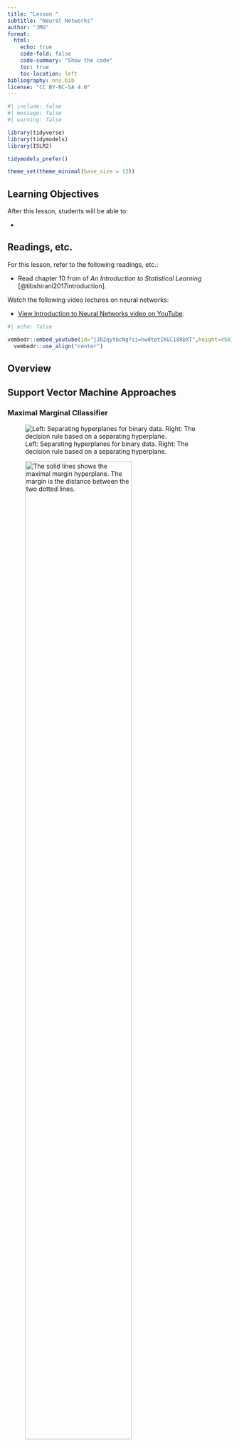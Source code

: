 ```yaml
---
title: "Lesson "
subtitle: "Neural Networks"
author: "JMG"
format:
  html:
    echo: true
    code-fold: false
    code-summary: "Show the code"
    toc: true
    toc-location: left
bibliography: nns.bib
license: "CC BY-NC-SA 4.0"
---
```


```r
#| include: false
#| message: false
#| warning: false

library(tidyverse)
library(tidymodels)
library(ISLR2)

tidymodels_prefer()

theme_set(theme_minimal(base_size = 12))
```

## Learning Objectives

After this lesson, students will be able to: 

- 


## Readings, etc.

For this lesson, refer to the following readings, etc.:


- Read chapter 10 from of *An Introduction to Statistical Learning* [@tibshirani2017introduction]. 

Watch the following video lectures on neural networks: 

* [View Introduction to Neural Networks video on YouTube](https://youtu.be/jJb2qytbcNg?si=hwdtetIKGC18RbXT).

```r
#| echo: false

vembedr::embed_youtube(id="jJb2qytbcNg?si=hwdtetIKGC18RbXT",height=450) %>%
  vembedr::use_align("center")
```


    
## Overview    
    
  

## Support Vector Machine Approaches
    
    
### Maximal Marginal Cllassifier

![Left: Separating hyperplanes for binary data. Right: The decision rule based on a separating hyperplane.](https://www.dropbox.com/scl/fi/zzqb6rbbkput1wegmuaj7/9_2.jpg?rlkey=ke0owlerrfm7xyk2momwo8mv5&raw=1){#fig-sep-hyperplane}



![The solid lines shows the maximal margin hyperplane. The margin is the distance between the two dotted lines.](https://www.dropbox.com/scl/fi/z6bfo6dl85hddo7kceqf9/9_3.jpg?rlkey=erj5245hguu6zfn6yx8y39u4p&raw=1){#fig-max-margin width=75% height=75%}    
    
    
    
    
    
## Preparation for the next lesson

To prepare for the next lesson, please read:

- Read chapter 9 from of *An Introduction to Statistical Learning* [@tibshirani2017introduction]. You may also want to read chapter 9 of *Statistical Learning with Math and R* [@suzuki2020statistical].

- [View Support Vector Classifier video on YouTube](https://youtu.be/pjvnCEfAswc?si=5I-xmhB3Y006RP0Y).

```r
#| echo: false

vembedr::embed_youtube(id="pjvnCEfAswc?si=5I-xmhB3Y006RP0Y",height=450) %>%
  vembedr::use_align("center")
```

- [View Support Vector Classifiers in R video on YouTube](https://youtu.be/WCRwbrNWrpw?si=rkEz30HgpeBK9VTD).
    
```r
#| echo: false

vembedr::embed_youtube(id="WCRwbrNWrpw?si=rkEz30HgpeBK9VTD",height=450) %>%
  vembedr::use_align("center")
```



## References

::: {#refs}
:::


:::{.callout-tip collapse="true"}
## Expand for Session Info
```r
#| echo: false


library(sessioninfo)
# save the session info as an object
pkg_sesh <- session_info(pkgs = "attached")

# get the quarto version
quarto_version <- system("quarto --version", intern = TRUE)

# inject the quarto info
pkg_sesh$platform$quarto <- paste(
  system("quarto --version", intern = TRUE), 
  "@", 
  quarto::quarto_path()
  )

# print it out
pkg_sesh
```

:::


[![](http://mirrors.creativecommons.org/presskit/buttons/88x31/png/by-nc-sa.png?raw=1){fig-align="left" width=15%}](https://creativecommons.org/licenses/by-nc-sa/4.0/legalcode)